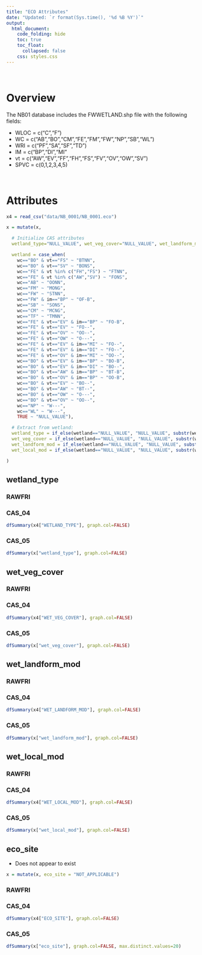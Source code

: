```yaml
---  
title: "ECO Attributes"
date: "Updated: `r format(Sys.time(), '%d %B %Y')`"
output:  
  html_document:  
    code_folding: hide
    toc: true
    toc_float:
      collapsed: false
    css: styles.css
---  
```


<br>

# Overview

The NB01 database includes the FWWETLAND.shp file with the following fields:

  * WLOC = c("C","F")
  * WC = c("AB","BO","CM","FE","FM","FW","NP","SB","WL")
  * WRI = c("PF","SA","SF","TD")
  * IM = c("BP","DI","MI"
  * vt = c("AW","EV","FF","FH","FS","FV","OV","OW","SV")
  * SPVC = c(0,1,2,3,4,5)

<br>

# Attributes

```r
x4 = read_csv("data/NB_0001/NB_0001.eco")
```

```r
x = mutate(x,

  # Initialize CAS attributes
  wetland_type="NULL_VALUE", wet_veg_cover="NULL_VALUE", wet_landform_mod="NULL_VALUE", wet_local_mod="NULL_VALUE",

  wetland = case_when(
    wc=="BO" & vt=="FS" ~ "BTNN",
    wc=="BO" & vt=="SV" ~ "BONS",
    wc=="FE" & vt %in% c("FH","FS") ~ "FTNN",
    wc=="FE" & vt %in% c("AW","SV") ~ "FONS",
    wc=="AB" ~ "OONN",
    wc=="FM" ~ "MONG",
    wc=="FW" ~ "STNN",
    wc=="FW" & im=="BP" ~ "OF-B",
    wc=="SB" ~ "SONS",
    wc=="CM" ~ "MCNG",
    wc=="TF" ~ "TMNN",
    wc=="FE" & vt=="EV" & im=="BP" ~ "FO-B",
    wc=="FE" & vt=="EV" ~ "FO--",
    wc=="FE" & vt=="OV" ~ "OO--",
    wc=="FE" & vt=="OW" ~ "O---",
    wc=="FE" & vt=="EV" & im=="MI" ~ "FO--",
    wc=="FE" & vt=="EV" & im=="DI" ~ "FO--",
    wc=="FE" & vt=="OV" & im=="MI" ~ "OO--",
    wc=="BO" & vt=="EV" & im=="BP" ~ "BO-B",
    wc=="BO" & vt=="EV" & im=="DI" ~ "BO--",
    wc=="BO" & vt=="AW" & im=="BP" ~ "BT-B",
    wc=="BO" & vt=="OV" & im=="BP" ~ "OO-B",
    wc=="BO" & vt=="EV" ~ "BO--",
    wc=="BO" & vt=="AW" ~ "BT--",
    wc=="BO" & vt=="OW" ~ "O---",
    wc=="BO" & vt=="OV" ~ "OO--",
    wc=="NP" ~ "W---",
    wc=="WL" ~ "W---",
    TRUE ~ "NULL_VALUE"),

  # Extract from wetland:
  wetland_type = if_else(wetland=="NULL_VALUE", "NULL_VALUE", substr(wetland,1,1)),
  wet_veg_cover = if_else(wetland=="NULL_VALUE", "NULL_VALUE", substr(wetland,2,2)),
  wet_landform_mod = if_else(wetland=="NULL_VALUE", "NULL_VALUE", substr(wetland,3,3)),
  wet_local_mod = if_else(wetland=="NULL_VALUE", "NULL_VALUE", substr(wetland,4,4))

)

```

## wetland_type {.tabset}

### RAWFRI

### CAS_04

```r
dfSummary(x4["WETLAND_TYPE"], graph.col=FALSE)
```

### CAS_05

```r
dfSummary(x["wetland_type"], graph.col=FALSE)
```

## wet_veg_cover {.tabset}

### RAWFRI

### CAS_04

```r
dfSummary(x4["WET_VEG_COVER"], graph.col=FALSE)
```

### CAS_05

```r
dfSummary(x["wet_veg_cover"], graph.col=FALSE)
```

## wet_landform_mod {.tabset}

### RAWFRI

### CAS_04

```r
dfSummary(x4["WET_LANDFORM_MOD"], graph.col=FALSE)
```

### CAS_05

```r
dfSummary(x["wet_landform_mod"], graph.col=FALSE)
```

## wet_local_mod {.tabset}

### RAWFRI

### CAS_04

```r
dfSummary(x4["WET_LOCAL_MOD"], graph.col=FALSE)
```

### CAS_05

```r
dfSummary(x["wet_local_mod"], graph.col=FALSE)
```

## eco_site {.tabset}

  * Does not appear to exist

```r
x = mutate(x, eco_site = "NOT_APPLICABLE")
```

### RAWFRI

### CAS_04

```r
dfSummary(x4["ECO_SITE"], graph.col=FALSE)
```

### CAS_05

```r
dfSummary(x["eco_site"], graph.col=FALSE, max.distinct.values=20)
```

